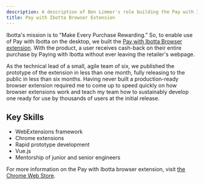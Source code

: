 ```yaml
---
description: A description of Ben Limmer's role building the Pay with Ibotta browser extension.
title: Pay with Ibotta Browser Extension
---
```



Ibotta's mission is to "Make Every Purchase Rewarding." So, to enable use of Pay with Ibotta on the desktop, we built
the
[Pay with Ibotta Browser extension](https://chrome.google.com/webstore/detail/ibotta-browser-extension/mfaedmjlefifhnhpgipjjiiekchaimpk).
With the product, a user receives cash-back on their entire purchase by Paying with Ibotta without ever leaving the
retailer's webpage.

As the technical lead of a small, agile team of six, we published the prototype of the extension in less than one month,
fully releasing to the public in less than six months. Having never built a production-ready browser extension required
me to come up to speed quickly on how browser extensions work and teach my team how to sustainably develop one ready for
use by thousands of users at the initial release.

## Key Skills

- WebExtensions framework
- Chrome extensions
- Rapid prototype development
- Vue.js
- Mentorship of junior and senior engineers

<MdxImage src={extension} alt="" />

For more information on the Pay with Ibotta browser extension, visit
[the Chrome Web Store](https://chrome.google.com/webstore/detail/ibotta-browser-extension/mfaedmjlefifhnhpgipjjiiekchaimpk).
